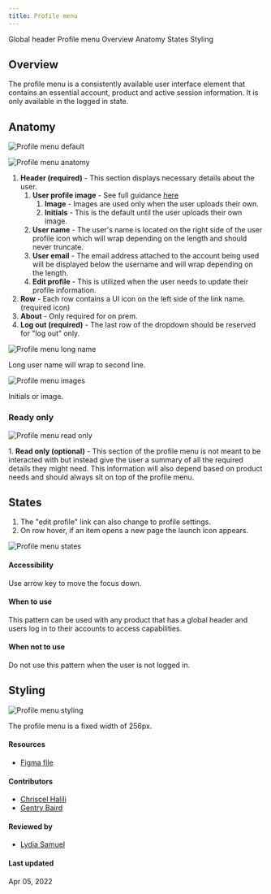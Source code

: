 ```yaml
---
title: Profile menu
---
```


<Breadcrumb>
  <BreadcrumbItem href="https://pages.github.ibm.com/cdai-design/pal/patterns/global-header/usage/#header-patterns">
    Global header
  </BreadcrumbItem>

  <BreadcrumbItem isCurrentPage href="https://pages.github.ibm.com/cdai-design/pal/cloud-paks/profile-menu/usage">
    Profile menu
  </BreadcrumbItem>
</Breadcrumb>

<AnchorLinks>
 <AnchorLink>Overview</AnchorLink>
 <AnchorLink>Anatomy</AnchorLink>
 <AnchorLink>States</AnchorLink>
 <AnchorLink>Styling</AnchorLink>
 </AnchorLinks>

## Overview

The profile menu is a consistently available user interface element that contains an essential account, product and active session information. It is only available in the logged in state.

## Anatomy

![Profile menu default](images/profileMenu-cropped.png)

![Profile menu anatomy](images/profileMenu-anatomy.png)

1. **Header (required)** - This section displays necessary details about the user.
    1. **User profile image** - See full guidance [here](https://pages.github.ibm.com/cdai-design/pal/patterns/user-profile-images/usage/)
        1. **Image** - Images are used only when the user uploads their own.
        2. **Initials** - This is the default until the user uploads their own image.
    2. **User name** - The user's name is located on the right side of the user profile icon which will wrap depending on the length and should never truncate.
    3. **User email** - The email address attached to the account being used will be displayed below the username and will wrap depending on the length.
    4. **Edit profile** - This is utilized when the user needs to update their profile information.
2. **Row** - Each row contains a UI icon on the left side of the link name. (required icon)
3. **About** - Only required for on prem.
4. **Log out (required)** - The last row of the dropdown should be reserved for "log out" only.

<Title>
Profile menu name
</Title>

![Profile menu long name](images/profileMenu-longName.png)

<Caption>
Long user name will wrap to second line.
</Caption>

<Title>
Profile menu images
</Title>

![Profile menu images](images/profileMenu-image.png)

<Caption>
Initials or image.
</Caption>

### Ready only
![Profile menu read only](images/profileMenu-readOnly.png)

<Caption>
1. <strong>Read only (optional)</strong> - This section of the profile menu is not meant to be interacted with but instead give the user a summary of all the required details they might need. This information will also depend based on product needs and should always sit on top of the profile menu.
</Caption>

## States

1. The "edit profile" link can also change to profile settings.
2. On row hover, if an item opens a new page the launch icon appears.

![Profile menu states](images/profileMenu-states.png)

#### Accessibility

Use arrow key to move the focus down.

#### When to use

This pattern can be used with any product that has a global header and users log in to their accounts to access capabilities. 

#### When not to use

Do not use this pattern when the user is not logged in.

## Styling

![Profile menu styling](images/profileMenu-styling.png)

<Caption>
The profile menu is a fixed width of 256px.
</Caption>

#### Resources
- [Figma file](https://www.figma.com/file/7htmsCZvTI8ZO6baZZ1sZY/Global-header-031422?node-id=429%3A2275)

#### Contributors
- [Chriscel Halili](https://w3.ibm.com/#/people/3J3194897)
- [Gentry Baird](https://w3.ibm.com/#/people/1J5123897)

#### Reviewed by
- [Lydia Samuel](https://w3.ibm.com/#/people/4J6877897)

#### Last updated
Apr 05, 2022